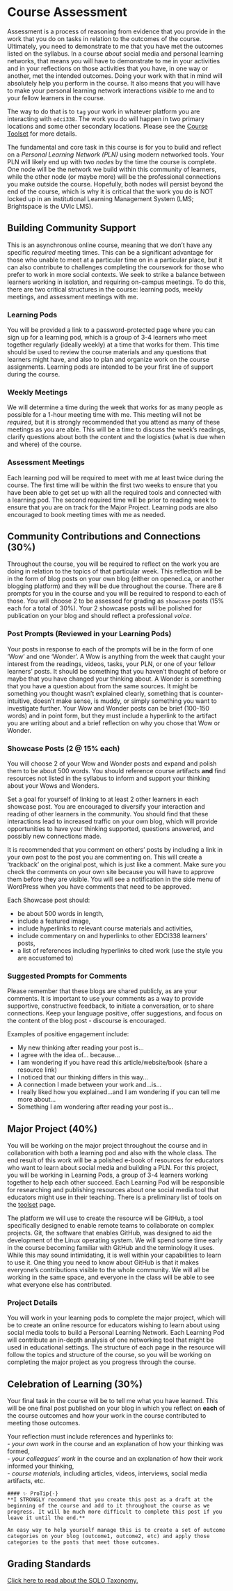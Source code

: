 # Course Assessment {-}

Assessment is a process of reasoning from evidence that you provide in the work that you do on tasks in relation to the outcomes of the course. Ultimately, you need to demonstrate to me that you have met the outcomes listed on the syllabus. In a course *about* social media and personal learning networks, that means you will have to demonstrate to me in your activities and in your reflections on those activities that you have, in one way or another, met the intended outcomes. Doing your work with that in mind will absolutely help you perform in the course. It also means that you will have to make your personal learning network interactions *visible* to me and to your fellow learners in the course.

The way to do that is to `tag` your work in whatever platform you are interacting with `edci338`. The work you do will happen in two primary locations and some other secondary locations. Please see the [Course Toolset](https://cmadland.github.io/edci338-202201/course-toolset) for more details.

The fundamental and core task in this course is for you to build and reflect on a *Personal Learning Network (PLN)* using modern networked tools. Your PLN will likely end up with two *nodes* by the time the course is complete. One node will be the network we build within this community of learners, while the other node (or maybe more) will be the professional connections you make outside the course. Hopefully, both nodes will persist beyond the end of the course, which is why it is critical that the work you do is NOT locked up in an institutional Learning Management System (LMS; Brightspace is the UVic LMS).

## Building Community Support {-}

This is an asynchronous online course, meaning that we don't have any specific *required* meeting times. This can be a significant advantage for those who unable to meet at a particular time on in a particular place, but it can also contribute to challenges completing the coursework for those who prefer to work in more social contexts. We seek to strike a balance between learners working in isolation, and requiring on-campus meetings. To do this, there are two critical structures in the course: learning pods, weekly meetings, and assessment meetings with me.

### Learning Pods {-}

You will be provided a link to a password-protected page where you can sign up for a learning pod, which is a group of 3-4 learners who meet together regularly (ideally weekly) at a time that works for them. This time should be used to review the course materials and any questions that learners might have, and also to plan and organize work on the course assignments. Learning pods are intended to be your first line of support during the course.

### Weekly Meetings {-}

We will determine a time during the week that works for as many people as possible for a 1-hour meeting time with me. This meeting will not be *required*, but it is strongly recommended that you attend as many of these meetings as you are able. This will be a time to discuss the week's readings, clarify questions about both the content and the logistics (what is due when and where) of the course.

### Assessment Meetings {-}

Each learning pod will be required to meet with me at least twice during the course. The first time will be within the first two weeks to ensure that you have been able to get set up with all the required tools and connected with a learning pod. The second required time will be prior to reading week to ensure that you are on track for the Major Project. Learning pods are also encouraged to book meeting times with me as needed.

## Community Contributions and Connections (30%){-}

Throughout the course, you will be required to reflect on the work you are doing in relation to the topics of that particular week. This reflection will be in the form of blog posts on your own blog (either on opened.ca, or another blogging platform) and they will be due throughout the course. There are 8 prompts for you in the course and you will be required to respond to each of those. You will choose 2 to be assessed for grading as `showcase` posts (15% each for a total of 30%). Your 2 showcase posts will be polished for publication on your blog and should reflect a professional *voice*.

### Post Prompts (Reviewed in your Learning Pods) {-}

Your posts in response to each of the prompts will be in the form of one 'Wow' and one 'Wonder'. A Wow is anything from the week that caught your interest from the readings, videos, tasks, your PLN, or one of your fellow learners' posts. It should be something that you haven't thought of before or maybe that you have changed your thinking about. A Wonder is something that you have a question about from the same sources. It might be something you thought wasn't explained clearly, something that is counter-intuitive, doesn't make sense, is muddy, or simply something you want to investigate further. Your Wow and Wonder posts can be brief (100-150 words) and in point form, but they must include a hyperlink to the artifact you are writing about and a brief reflection on why you chose that Wow or Wonder.

### Showcase Posts (2 @ 15% each) {-}

You will choose 2 of your Wow and Wonder posts and expand and polish them to be about 500 words. You should reference course artifacts **and** find resources not listed in the syllabus to inform and support your thinking about your Wows and Wonders.

Set a goal for yourself of linking to at least 2 other learners in each showcase post. You are encouraged to diversify your interaction and reading of other learners in the community. You should find that these interactions lead to increased traffic on your own blog, which will provide opportunities to have your thinking supported, questions answered, and possibly new connections made.

It is recommended that you comment on others' posts by including a link in your own post to the post you are commenting on. This will create a 'trackback' on the original post, which is just like a comment. Make sure you check the comments on your own site because you will have to approve them before they are visible. You will see a notification in the side menu of WordPress when you have comments that need to be approved.

Each Showcase post should:

- be about 500 words in length,  
- include a featured image,  
- include hyperlinks to relevant course materials and activities,  
- include commentary on and hyperlinks to other EDCI338 learners' posts,  
- a list of references including hyperlinks to cited work (use the style you are accustomed to)  

### Suggested Prompts for Comments{-}

Please remember that these blogs are shared publicly, as are your comments. It is important to use your comments as a way to provide supportive, constructive feedback, to initiate a conversation, or to share connections. Keep your language positive, offer suggestions, and focus on the content of the blog post - discourse is encouraged.

Examples of positive engagement include:

- My new thinking after reading your post is...  
- I agree with the idea of... because...  
- I am wondering if you have read this article/website/book (share a resource link)  
- I noticed that our thinking differs in this way...  
- A connection I made between your work and...is...  
- I really liked how you explained...and I am wondering if you can tell me more about...  
- Something I am wondering after reading your post is...  

## Major Project (40%){-}

You will be working on the major project throughout the course and in collaboration with both a learning pod and also with the whole class. The end result of this work will be a polished e-book of resources for educators who want to learn about social media and building a PLN. For this project, you will be working in Learning Pods, a group of 3-4 learners working together to help each other succeed. Each Learning Pod will be responsible for researching and publishing resources about one social media tool that educators might use in their teaching. There is a preliminary list of tools on the [toolset](/course-toolset) page.

The platform we will use to create the resource will be GitHub, a tool specifically designed to enable remote teams to collaborate on complex projects. Git, the software that enables GitHub, was designed to aid the development of the Linux operating system. We will spend some time early in the course becoming familiar with GitHub and the terminology it uses. While this may sound intimidating, it is well within your capabilities to learn to use it. One thing you need to know about GitHub is that it makes everyone's contributions visible to the whole community. We will all be working in the same space, and everyone in the class will be able to see what everyone else has contributed.

### Project Details

You will work in your learning pods to complete the major project, which will be to create an online resource for educators wishing to learn about using social media tools to build a Personal Learning Network. Each Learning Pod will contribute an in-depth analysis of one networking tool that might be used in educational settings. The structure of each page in the resource will follow the topics and structure of the course, so you will be working on completing the major project as you progress through the course.

## Celebration of Learning (30%) {-}

Your final task in the course will be to tell me what you have learned. This will be one final post published on your blog in which you reflect on **each** of the course outcomes and how your work in the course contributed to meeting those outcomes. 

Your reflection must include references and hyperlinks to:  
- *your own work* in the course and an explanation of how your thinking was formed,  
- *your colleagues' work* in the course and an explanation of how their work informed your thinking,  
- *course materials*, including articles, videos, interviews, social media artifacts, etc.   

```block
#### ✨ ProTip{-}
**I STRONGLY recommend that you create this post as a draft at the beginning of the course and add to it throughout the course as we progress. It will be much more difficult to complete this post if you leave it until the end.**  

An easy way to help yourself manage this is to create a set of outcome categories on your blog (outcome1, outcome2, etc) and apply those categories to the posts that meet those outcomes.
```
## Grading Standards {-}

[Click here to read about the SOLO Taxonomy.](https://teaching.madland.ca/solo)
